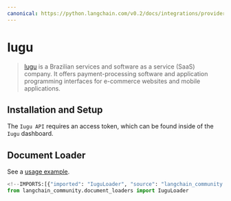 ```yaml
---
canonical: https://python.langchain.com/v0.2/docs/integrations/providers/iugu/
---
```


# Iugu

> [Iugu](https://www.iugu.com/) is a Brazilian services and software as a service (SaaS)
company. It offers payment-processing software and application programming
interfaces for e-commerce websites and mobile applications.

## Installation and Setup

The `Iugu API` requires an access token, which can be found inside of the `Iugu` dashboard.

## Document Loader

See a [usage example](/docs/integrations/document_loaders/iugu).

```python
<!--IMPORTS:[{"imported": "IuguLoader", "source": "langchain_community.document_loaders", "docs": "https://api.python.langchain.com/en/latest/document_loaders/langchain_community.document_loaders.iugu.IuguLoader.html", "title": "Iugu"}]-->
from langchain_community.document_loaders import IuguLoader
```